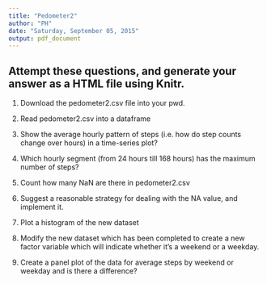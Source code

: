 ```yaml
---
title: "Pedometer2"
author: "PH"
date: "Saturday, September 05, 2015"
output: pdf_document
---
```

## Attempt these questions, and generate your answer as a HTML file using Knitr.

1. Download the pedometer2.csv file into your pwd.

2. Read pedometer2.csv into a dataframe


3. Show the average hourly pattern of steps (i.e. how do step counts change over hours) in a time-series plot?


4. Which hourly segment (from 24 hours till 168 hours) has the maximum number of steps?


5. Count how many NaN are there in pedometer2.csv


6. Suggest a reasonable strategy for dealing with the NA value, and implement it.


7. Plot a histogram of the new dataset

8. Modify the new dataset which has been completed to create a new factor variable which will indicate whether it's a weekend or a weekday.

9. Create a panel plot of the data for average steps by weekend or weekday and is there a difference?



